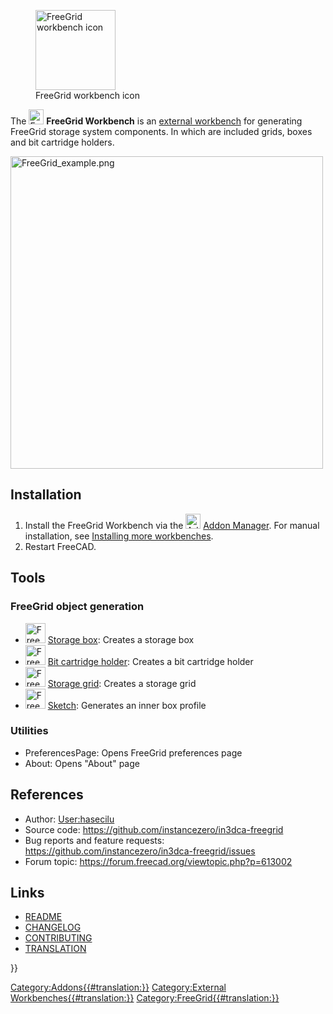 <languages/>
<translate>

<!--T:1-->
[[Image:FreeGridWorkbench.svg|thumb|128px|FreeGrid workbench icon]]

</translate>
{{TOCright}}
<translate>

<!--T:2-->
The [[Image:FreeGridWorkbench.svg|24px]] '''FreeGrid Workbench''' is an [[External_workbenches|external workbench]] for generating FreeGrid storage system components. In which are included grids, boxes and bit cartridge holders.

</translate>
[[Image:FreeGrid_example.png|500px]]
<translate>

<!--T:3-->
{{Caption|Example of a FreeGrid 6x4 grid containing 3 boxes and one bit cartridge holder.}}

== Installation == <!--T:4-->

<!--T:5-->
# Install the FreeGrid Workbench via the [[Image:AddonManager.svg|24px]] [[Std_AddonMgr|Addon Manager]]. For manual installation, see [[Installing_more_workbenches|Installing more workbenches]].
# Restart FreeCAD.

== Tools == <!--T:10-->

=== FreeGrid object generation === <!--T:11-->

<!--T:12-->
* [[Image:FreeGrid_StorageBox.svg|32px]] [[FreeGrid_StorageBox|Storage box]]: Creates a storage box
* [[Image:FreeGrid_BitCatridgeHolder.svg|32px]] [[FreeGrid_BitCartridgeHolder|Bit cartridge holder]]: Creates a bit cartridge holder
* [[Image:FreeGrid_StorageGrid.svg|32px]] [[FreeGrid_StorageGrid|Storage grid]]: Creates a storage grid
* [[Image:FreeGrid_Sketch.svg|32px]] [[FreeGrid_Sketch|Sketch]]: Generates an inner box profile

=== Utilities === <!--T:13-->

<!--T:14-->
* PreferencesPage: Opens FreeGrid preferences page
* About: Opens "About" page

== References == <!--T:6-->

<!--T:7-->
* Author: [[User:hasecilu]]
* Source code: https://github.com/instancezero/in3dca-freegrid
* Bug reports and feature requests: https://github.com/instancezero/in3dca-freegrid/issues
* Forum topic: https://forum.freecad.org/viewtopic.php?p=613002

== Links == <!--T:8-->

<!--T:9-->
* [https://github.com/instancezero/in3dca-freegrid/blob/main/README.md README]
* [https://github.com/instancezero/in3dca-freegrid/blob/main/CHANGELOG.md CHANGELOG]
* [https://github.com/instancezero/in3dca-freegrid/blob/main/CONTRIBUTING.md CONTRIBUTING]
* [https://github.com/instancezero/in3dca-freegrid/blob/main/freecad/freegrid/resources/translations/README.md TRANSLATION]


</translate>
{{Userdocnavi{{#translation:}}}}
[[Category:Addons{{#translation:}}]]
[[Category:External Workbenches{{#translation:}}]]
[[Category:FreeGrid{{#translation:}}]]